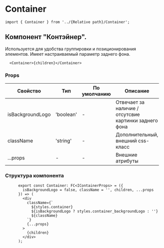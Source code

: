 # Container

```tsx
import { Container } from '../{Relative path}/Container';
```
## Компонент "Контэйнер". 
  Используется для удобства группировки и позиционирования элементов. Имеет настраиваемый параметр заднего фона.

```tsx
  <Container>{children}</Container>
```

### Props
| Свойство                      | Тип                                     | По умолчанию | Описание                                                      |
|-------------------------------|-----------------------------------------|--------------|---------------------------------------------------------------|
| isBackgroundLogo              | 'boolean'                               |       -      | Отвечает за наличие / отсутсвие картинки заднего фона         |
| className                     | 'string'                                |       -      | Дополнительный, внешний css-класс                             |
| ...props                      | -                                       |       -      | Внешние атрибуты                                              |




### Структура компонента
```tsx
      export const Container: FC<IContainerProps> = ({
        isBackgroundLogo = false, className = '', children, ...props
      }) => (
        <div
          className={`
            ${styles.container} 
            ${isBackgroundLogo ? styles.container_backgroundLogo : ''}
            ${className}
          `}
          {...props}
        >
          {children}
        </div>
      );
```
